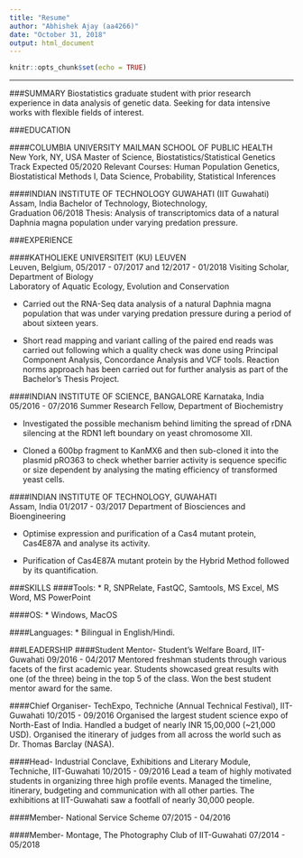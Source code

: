 ```yaml
---
title: "Resume"
author: "Abhishek Ajay (aa4266)"
date: "October 31, 2018"
output: html_document
---
```


```r
knitr::opts_chunk$set(echo = TRUE)

```

_______________________________________________________________________________________________________
###SUMMARY
Biostatistics graduate student with prior research experience in data analysis of genetic data. Seeking for data intensive works with flexible fields of interest.

###EDUCATION

####COLUMBIA UNIVERSITY MAILMAN SCHOOL OF PUBLIC HEALTH 	                
New York, NY, USA
Master of Science, Biostatistics/Statistical Genetics Track
Expected 05/2020 
Relevant Courses: Human Population Genetics, Biostatistical Methods I, Data Science, Probability, Statistical Inferences

####INDIAN INSTITUTE OF TECHNOLOGY GUWAHATI (IIT Guwahati) 	
Assam, India 
Bachelor of Technology, Biotechnology, 						                  
Graduation 06/2018
Thesis: Analysis of transcriptomics data of a natural Daphnia magna population under varying predation pressure.

###EXPERIENCE

####KATHOLIEKE UNIVERSITEIT (KU) LEUVEN 			     
Leuven, Belgium, 
05/2017 - 07/2017 and 12/2017 - 01/2018
Visiting Scholar, Department of Biology					           
Laboratory of Aquatic Ecology, Evolution and Conservation

* Carried out the RNA-Seq data analysis of a natural Daphnia magna population that was under varying predation pressure during a period of about sixteen years.

* Short read mapping and variant calling of the paired end reads was carried out following which a quality check was done using Principal Component Analysis, Concordance Analysis and VCF tools.
Reaction norms approach has been carried out for further analysis as part of the Bachelor’s Thesis Project.

####INDIAN INSTITUTE OF SCIENCE, BANGALORE 
Karnataka, India
05/2016 - 07/2016 
Summer Research Fellow, Department of Biochemistry

* Investigated the possible mechanism behind limiting the spread of rDNA silencing at the RDN1 left boundary on yeast chromosome XII.

* Cloned a 600bp fragment to KanMX6 and then sub-cloned it into the plasmid pRO363 to check whether barrier activity is sequence specific or size dependent by analysing the mating efficiency of transformed yeast cells.

####INDIAN INSTITUTE OF TECHNOLOGY, GUWAHATI 		           
Assam, India 
01/2017 - 03/2017 
Department of Biosciences and Bioengineering

* Optimise expression and purification of a Cas4 mutant protein, Cas4E87A and analyse its activity.

* Purification of Cas4E87A mutant protein by the Hybrid Method followed by its quantification.

###SKILLS
####Tools: 
  * R, SNPRelate, FastQC, Samtools, MS Excel, MS Word, MS PowerPoint

####OS: 
  * Windows, MacOS

####Languages: 
  * Bilingual in English/Hindi.

###LEADERSHIP
####Student Mentor- Student’s Welfare Board, IIT-Guwahati 				                                  09/2016 - 04/2017
Mentored freshman students through various facets of the first academic year.
Students showcased great results with one (of the three) being in the top 5 of the class.
Won the best student mentor award for the same.

####Chief Organiser- TechExpo, Techniche (Annual Technical Festival), IIT-Guwahati 	  	            10/2015 - 09/2016
Organised the largest student science expo of North-East of India.
Handled a budget of nearly INR 15,00,000 (~21,000 USD).
Organised the itinerary of judges from all across the world such as Dr. Thomas Barclay (NASA).

####Head- Industrial Conclave, Exhibitions and Literary Module, Techniche, IIT-Guwahati 	          10/2015 - 09/2016
Lead a team of highly motivated students in organizing three high profile events.
Managed the timeline, itinerary, budgeting and communication with all other parties.
The exhibitions at IIT-Guwahati saw a footfall of nearly 30,000 people.

####Member- National Service Scheme 						 	                                                  07/2015 - 04/2016

####Member- Montage, The Photography Club of IIT-Guwahati 			   	                                07/2014 - 05/2018
